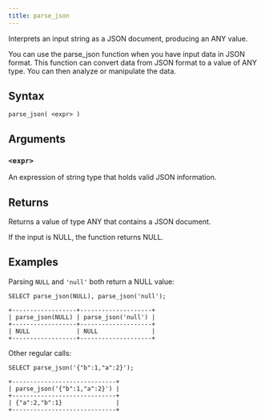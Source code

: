 ```yaml
---
title: parse_json
---
```


Interprets an input string as a JSON document, producing an ANY value.

You can use the parse_json function when you have input data in JSON format. This function can convert data from JSON format to a value of ANY type. You can then analyze or manipulate the data.

## Syntax

```scopeql
parse_json( <expr> )
```

## Arguments

### `<expr>`

An expression of string type that holds valid JSON information.

## Returns

Returns a value of type ANY that contains a JSON document.

If the input is NULL, the function returns NULL.

## Examples

Parsing `NULL` and `'null'` both return a NULL value:

```scopeql
SELECT parse_json(NULL), parse_json('null');
```

```
+------------------+--------------------+
| parse_json(NULL) | parse_json('null') |
+------------------+--------------------+
| NULL             | NULL               |
+------------------+--------------------+
```

Other regular calls:

```scopeql
SELECT parse_json('{"b":1,"a":2}');
```

```
+-----------------------------+
| parse_json('{"b":1,"a":2}') |
+-----------------------------+
| {"a":2,"b":1}               |
+-----------------------------+
```

